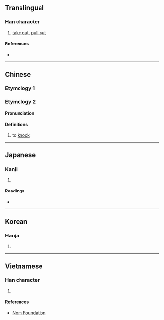 {{also|掏}}
{{character info}}
==Translingual==

===Han character===
{{Han char|rn=64|rad=手|as=10|sn=13|four=52077|canj=QBHX|ids=⿰扌舀}}

# [[take out]], [[pull out]]

====References====
* {{Han ref|kx=0448.060|dkj=12510|dj=0798.240|hdz=31934.010|uh=642F|ud=25647|bh=DDB0|bd=56752}}

----

==Chinese==

===Etymology 1===
{{zh-see|掏|v}}

===Etymology 2===

{{zh-forms}}

====Pronunciation====
{{zh-pron
|m=tāo
|m-s=
|c=tou1,tou4
|c-t=
|g=
|h=pfs=
|j=
|md=
|mn=
|mn-t=
|w=
|x=
|mc=y
|oc=y
|cat=v
}}

====Definitions====
{{zh-hanzi}}

# to [[knock]]

----

==Japanese==

===Kanji===
{{ja-kanji|grade=|rs=手10}}

# {{rfdef|ja|sort=手10}}

====Readings====
* {{ja-readings|on=[[とう]] (tō)|kun=[[とりだす]] (toridasu)}}

----

==Korean==

===Hanja===
{{ko-hanja|hangeul=도|eumhun=|rv=do|mr=to|y=to}}

# {{rfdef|ko|sort=手10}}

----

==Vietnamese==

===Han character===
{{vi-readings|rs=手10|reading=thao}}

# {{rfdef|vi|sort=手10}}

====References====
* [http://nomfoundation.org/common/nom_details.php?codepoint=642f Nom Foundation]